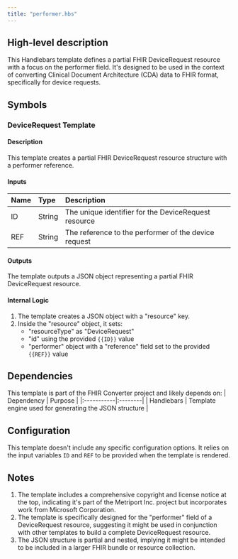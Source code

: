 ```yaml
---
title: "performer.hbs"
---
```


## High-level description
This Handlebars template defines a partial FHIR DeviceRequest resource with a focus on the performer field. It's designed to be used in the context of converting Clinical Document Architecture (CDA) data to FHIR format, specifically for device requests.

## Symbols

### DeviceRequest Template
#### Description
This template creates a partial FHIR DeviceRequest resource structure with a performer reference.

#### Inputs
| Name | Type | Description |
|:-----|:-----|:------------|
| ID | String | The unique identifier for the DeviceRequest resource |
| REF | String | The reference to the performer of the device request |

#### Outputs
The template outputs a JSON object representing a partial FHIR DeviceRequest resource.

#### Internal Logic
1. The template creates a JSON object with a "resource" key.
2. Inside the "resource" object, it sets:
   - "resourceType" as "DeviceRequest"
   - "id" using the provided `{{ID}}` value
   - "performer" object with a "reference" field set to the provided `{{REF}}` value

## Dependencies
This template is part of the FHIR Converter project and likely depends on:
| Dependency | Purpose |
|:-----------|:--------|
| Handlebars | Template engine used for generating the JSON structure |

## Configuration
This template doesn't include any specific configuration options. It relies on the input variables `ID` and `REF` to be provided when the template is rendered.

## Notes
1. The template includes a comprehensive copyright and license notice at the top, indicating it's part of the Metriport Inc. project but incorporates work from Microsoft Corporation.
2. The template is specifically designed for the "performer" field of a DeviceRequest resource, suggesting it might be used in conjunction with other templates to build a complete DeviceRequest resource.
3. The JSON structure is partial and nested, implying it might be intended to be included in a larger FHIR bundle or resource collection.